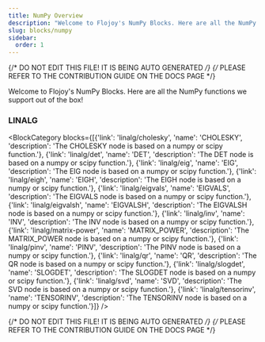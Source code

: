 ```yaml
---
title: NumPy Overview
description: "Welcome to Flojoy's NumPy Blocks. Here are all the NumPy functions we support out of the box!"
slug: blocks/numpy
sidebar:
  order: 1
---
```


{/* DO NOT EDIT THIS FILE! IT IS BEING AUTO GENERATED */}
{/* PLEASE REFER TO THE CONTRIBUTION GUIDE ON THE DOCS PAGE */}


Welcome to Flojoy's NumPy Blocks. Here are all the NumPy functions we support out of the box!

### LINALG
<BlockCategory blocks={[{'link': 'linalg/cholesky', 'name': 'CHOLESKY', 'description': 'The CHOLESKY node is based on a numpy or scipy function.'}, {'link': 'linalg/det', 'name': 'DET', 'description': 'The DET node is based on a numpy or scipy function.'}, {'link': 'linalg/eig', 'name': 'EIG', 'description': 'The EIG node is based on a numpy or scipy function.'}, {'link': 'linalg/eigh', 'name': 'EIGH', 'description': 'The EIGH node is based on a numpy or scipy function.'}, {'link': 'linalg/eigvals', 'name': 'EIGVALS', 'description': 'The EIGVALS node is based on a numpy or scipy function.'}, {'link': 'linalg/eigvalsh', 'name': 'EIGVALSH', 'description': 'The EIGVALSH node is based on a numpy or scipy function.'}, {'link': 'linalg/inv', 'name': 'INV', 'description': 'The INV node is based on a numpy or scipy function.'}, {'link': 'linalg/matrix-power', 'name': 'MATRIX_POWER', 'description': 'The MATRIX_POWER node is based on a numpy or scipy function.'}, {'link': 'linalg/pinv', 'name': 'PINV', 'description': 'The PINV node is based on a numpy or scipy function.'}, {'link': 'linalg/qr', 'name': 'QR', 'description': 'The QR node is based on a numpy or scipy function.'}, {'link': 'linalg/slogdet', 'name': 'SLOGDET', 'description': 'The SLOGDET node is based on a numpy or scipy function.'}, {'link': 'linalg/svd', 'name': 'SVD', 'description': 'The SVD node is based on a numpy or scipy function.'}, {'link': 'linalg/tensorinv', 'name': 'TENSORINV', 'description': 'The TENSORINV node is based on a numpy or scipy function.'}]} />

{/* DO NOT EDIT THIS FILE! IT IS BEING AUTO GENERATED */}
{/* PLEASE REFER TO THE CONTRIBUTION GUIDE ON THE DOCS PAGE */}
